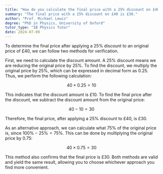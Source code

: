 ```yaml
---
title: "How do you calculate the final price with a 25% discount on £40?"
summary: "The final price with a 25% discount on £40 is £30."
author: "Prof. Michael Lewis"
degree: "PhD in Physics, University of Oxford"
tutor_type: "IB Physics Tutor"
date: 2024-07-09
---
```


To determine the final price after applying a 25% discount to an original price of £40, we can follow two methods for verification.

First, we need to calculate the discount amount. A 25% discount means we are reducing the original price by 25%. To find the discount, we multiply the original price by 25%, which can be expressed in decimal form as $0.25$. Thus, we perform the following calculation:

$$
40 \times 0.25 = 10
$$

This indicates that the discount amount is £10. To find the final price after the discount, we subtract the discount amount from the original price:

$$
40 - 10 = 30
$$

Therefore, the final price, after applying a 25% discount to £40, is £30.

As an alternative approach, we can calculate what 75% of the original price is, since $100\% - 25\% = 75\%$. This can be done by multiplying the original price by $0.75$:

$$
40 \times 0.75 = 30
$$

This method also confirms that the final price is £30. Both methods are valid and yield the same result, allowing you to choose whichever approach you find more convenient.
    